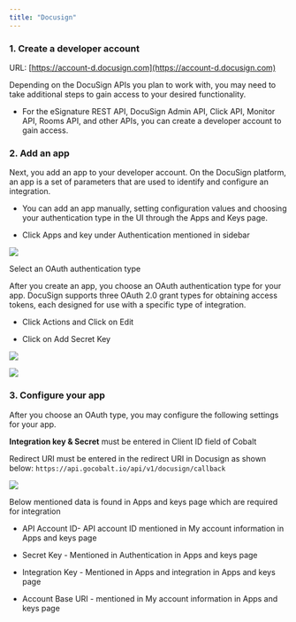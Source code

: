 ```yaml
---
title: "Docusign"
---
```


### 1\. Create a developer account

URL: [https://account-d.docusign.com](https://account-d.docusign.com)

Depending on the DocuSign APIs you plan to work with, you may need to take additional steps to gain access to your desired functionality.

* For the eSignature REST API, DocuSign Admin API, Click API, Monitor API, Rooms API, and other APIs, you can create a developer account to gain access.

### 2\. Add an app

Next, you add an app to your developer account. On the DocuSign platform, an app is a set of parameters that are used to identify and configure an integration.

* You can add an app manually, setting configuration values and choosing your authentication type in the UI through the Apps and Keys page.

* Click Apps and key under Authentication mentioned in sidebar

![](https://lh6.googleusercontent.com/TRc8OthlgFLiQ3buRzDmWkKI4LcTtwRYk2koXy0-o6jXcwe0rAxc5cVwfMZD_j8v26aWKBhoeYhQsTGYZlccMaFTl4t_MJUWXGtDMxV0FAnBxJs6QJVmcFmSDoGha8XpoDtxHyiAIrkfKM3Mi9cXVX0)

Select an OAuth authentication type

After you create an app, you choose an OAuth authentication type for your app. DocuSign supports three OAuth 2.0 grant types for obtaining access tokens, each designed for use with a specific type of integration.

* Click Actions and Click on Edit

* Click on Add Secret Key

![](https://lh4.googleusercontent.com/u-C1LraaRZgD0ut2HbEgaWq4UBpfUR1zx_okQBZ7Mtu3Mh_yLj9pAOUoqCtFFH-N2JPaAs5rEzpUlI2Etj0UlrOcobRhNrEA6blPVGZ1VPIp9ZVc0rSURSPynLccgqsFyrb_vnfd6ncajq4BNL2okJ8)

![](https://lh3.googleusercontent.com/cyMX3N_XvAmEo1ZJ_hF3G2tZ3dlNU_UqujU7ZR0paVSY0qIsxhpey75LmoDPAyMHmITtL0KuW7TVtS4FMjDOxcC1BlKcsqBMF66mpfXsHqzGiIKMk8VkFcalscfZMmsMXHj7E7GK3Rsw9WUU1JQcpuQ)

### 3\. Configure your app

After you choose an OAuth type, you may configure the following settings for your app.

**Integration key & Secret** must be entered in Client ID field of Cobalt 

Redirect URI must be entered in the redirect URI in Docusign as shown below: `https://api.gocobalt.io/api/v1/docusign/callback`

![](https://lh5.googleusercontent.com/R8TVriO4df0r-WTHZqNxxp_jlcyEAU9vgLrxYrauSgdL5YTCpWh_y1N2XYZZ4QCUxERkOpcE4i4XffinJTTm9s3GT4HMYTFs0q6zBYAbbE5cu4oLBxxzS7hsY7lPHHFxdVRKMoZL06MgL-6PxJLgdZw)

Below mentioned data is found in Apps and keys page which are required for integration

* API Account ID- API account ID mentioned in My account information in Apps and keys page

* Secret Key - Mentioned in Authentication in Apps and keys page

* Integration Key - Mentioned in Apps and integration in Apps and keys page

* Account Base URI - mentioned in My account information in Apps and keys page